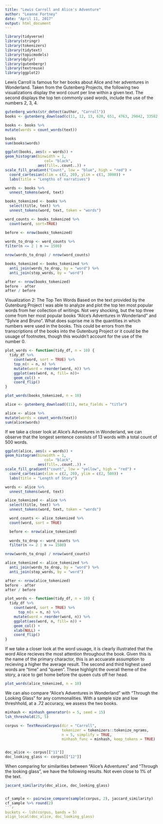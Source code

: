 ```yaml
---
title: "Lewis Carroll and Alice's Adventure"
author: "Leanne Fortney"
date: "April 11, 2017"
output: html_document
---
```


```r
library(tidyverse)
library(stringr)
library(tokenizers)
library(tidytext)
library(topicmodels)
library(dplyr)
library(gutenbergr)
library(textreuse)
library(ggplot2)
```
Lewis Carroll is famous for her books about Alice and her adventures in Wonderland. Taken from the Gutenberg Projects, the following two visualizations display the word count per line within a given text. The second displays the top ten commonly used words, include the use of the numbers 2, 3, 4. 

```r
gutenberg_works(str_detect(author, "Carroll"))
books <- gutenberg_download(c(11, 12, 13, 620, 651, 4763, 29042, 33582, 35497, 35535, 36308, 38065), meta_fields = "title")

books <- books %>% 
mutate(words = count_words(text))

books
sum(books$words)
```
```r
ggplot(books, aes(x = words)) +
geom_histogram(binwidth = 1, 
                  col= "black",
               aes(fill=..count..)) +
scale_fill_gradient("Count", low = "blue", high = "red") +
  coord_cartesian(xlim = c(2, 20), ylim = c(1, 3000)) +
  labs(title = "Lengths of narratives")
```
```r
words <- books %>%
  unnest_tokens(word, text)

books_tokenized <- books %>% 
  select(title, text) %>% 
  unnest_tokens(word, text, token = "words")

word_counts <- books_tokenized %>% 
  count(word, sort=TRUE)

before <- nrow(books_tokenized)
  
words_to_drop <- word_counts %>% 
filter(n <= 2 | n >= 1500)

nrow(words_to_drop) / nrow(word_counts)

books_tokenized <- books_tokenized %>% 
  anti_join(words_to_drop, by = "word") %>% 
  anti_join(stop_words, by = "word")

after <- nrow(books_tokenized)
before - after
after / before

```
Visualization 2: The Top Ten Words
Based on the text provided by the Gutenburg Project I was able to analyze and plot the top ten most popular words from her collection of writings. Not very shocking, but the top three come from her most popular books "Alice's Adventures in Wonderland" and "Sylvie and Bruno". What does suprise me is the quantities in which numbers were used in the books. This could be errors from the transcriptions of the books into the Gutenburg Project or it could be the usuage of footnotes, though this wouldn't account for the use of the number 0.

```r
plot_words <- function(tidy_df, n = 10) {
  tidy_df %>%
    count(word, sort = TRUE) %>%
    top_n(n = n, n) %>% 
    mutate(word = reorder(word, n)) %>%
    ggplot(aes(word, n, fill= n))+
    geom_col() +
    coord_flip()
}
```
```r
plot_words(books_tokenized, n = 10)
```


```r
alice <- gutenberg_download((11), meta_fields = "title")

alice <- alice %>% 
mutate(words = count_words(text))
sum(alice$words)
```
If we take a closer look at Alice's Adventures in Wonderland, we can observe that the longest sentence consists of 13 words with a total count of 500 words. 

```r
ggplot(alice, aes(x = words)) + 
geom_histogram(binwidth = 1, 
                  col= "black",
               aes(fill=..count..)) +
scale_fill_gradient("count", low = "yellow", high = "red") +
  coord_cartesian(xlim = c(2, 20), ylim = c(2, 500)) +
  labs(title = "Length of Story")
```

```r
words <- alice %>%
  unnest_tokens(word, text)

alice_tokenized <- alice %>% 
  select(title, text) %>% 
  unnest_tokens(word, text, token = "words")

  word_counts <- alice_tokenized %>% 
  count(word, sort = TRUE)

  before <- nrow(alice_tokenized)
  
  words_to_drop <- word_counts %>% 
  filter(n <= 2 | n >= 1500)

nrow(words_to_drop) / nrow(word_counts)

alice_tokenized <- alice_tokenized %>% 
  anti_join(words_to_drop, by = "word") %>% 
  anti_join(stop_words, by = "word")

after <- nrow(alice_tokenized)
before - after
after / before
```
```r
plot_words <- function(tidy_df, n = 10) {
  tidy_df %>%
    count(word, sort = TRUE) %>%
      top_n(n = n, n) %>% 
    mutate(word = reorder(word, n)) %>%
    ggplot(aes(word, n, fill= n)) +
    geom_col() +
    xlab(NULL) +
    coord_flip()
}
```
If we take a closer look at the word usuage, it is clearly illustrated that the word Alice recieves the most attention throughout the book. Given this is the name of the primary charactor, this is an accuarate assumption to recieving a higher the average result. The second and third highest used words are "time" and "queen". These highlight the overall theme of the story, a race to get home before the queen cuts off her head.  

```r
plot_words(alice_tokenized, n = 10)
```

We can also compare "Alice's Adventures in Wonderland" with "Through the Looking Glass" for any commonalities. With a sample size and low threshhold, at a .72 accuracy, we assess the two books. 
```r

minhash <- minhash_generator(n = 5, seed = 15)
lsh_threshold(25, 5)
```
```r
corpus <- TextReuseCorpus(dir = "Carroll",
                          tokenizer = tokenizers::tokenize_ngrams,
                          n = 5, simplify = TRUE,
                          minhash_func = minhash, keep_tokens = TRUE)


doc_alice <- corpus[["11"]]
doc_looking_glass <- corpus[["12"]]
```
When comparing for similarities between "Alice's Adventures" and "Through the looking glass", we have the following results. Not even close to 1% of the text.
```r
jaccard_similarity(doc_alice, doc_looking_glass)


cf_sample <- pairwise_compare(sample(corpus, 2), jaccard_similarity)
cf_sample %>% round(2)
```r
buckets <- lsh(corpus, bands = 5)
align_local(doc_alice, doc_looking_glass)
```


